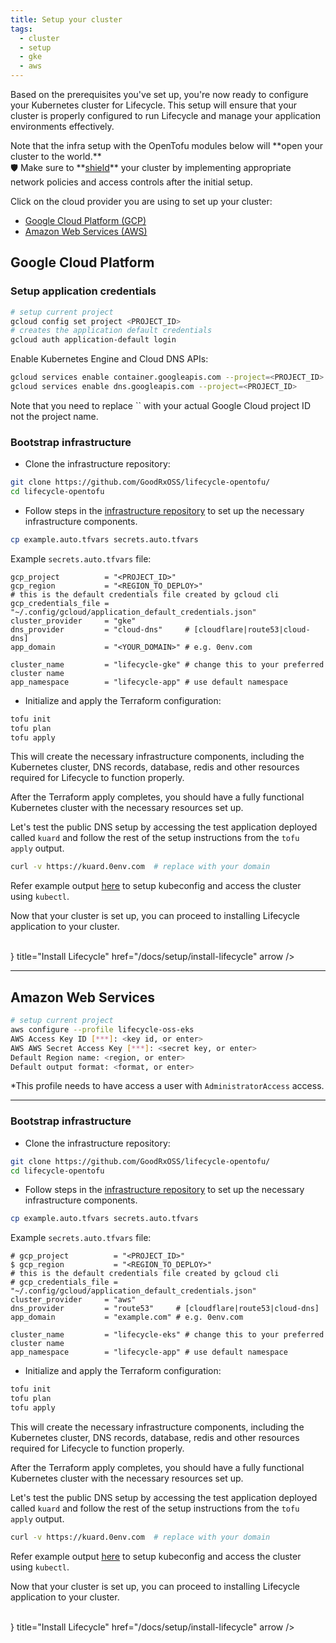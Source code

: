 ```yaml
---
title: Setup your cluster
tags:
  - cluster
  - setup
  - gke
  - aws
---
```



Based on the prerequisites you've set up, you're now ready to configure your Kubernetes cluster for Lifecycle. This setup will ensure that your cluster is properly configured to run Lifecycle and manage your application environments effectively.

<Callout type="error" emoji="⚠️">
  Note that the infra setup with the OpenTofu modules below will **open your
  cluster to the world.** <br />
  🛡️ Make sure to **<a href="https://translate.google.com/details?sl=auto&tl=hy&text=shield&op=translate">shield</a>** your cluster by implementing appropriate network policies
  and access controls after the initial setup.

</Callout>

Click on the cloud provider you are using to set up your cluster:

- [Google Cloud Platform (GCP)](#google-cloud-platform)
- [Amazon Web Services (AWS)](#amazon-web-services)

## Google Cloud Platform

### Setup application credentials

```sh
# setup current project
gcloud config set project <PROJECT_ID>
# creates the application default credentials
gcloud auth application-default login
```

Enable Kubernetes Engine and Cloud DNS APIs:

```sh
gcloud services enable container.googleapis.com --project=<PROJECT_ID>
gcloud services enable dns.googleapis.com --project=<PROJECT_ID>
```

<Callout type="info" icon={Info}>
  Note that you need to replace `<PROJECT_ID>` with your actual Google Cloud project ID not the project name.
</Callout>

### Bootstrap infrastructure

- Clone the infrastructure repository:

```sh
git clone https://github.com/GoodRxOSS/lifecycle-opentofu/
cd lifecycle-opentofu
```

- Follow steps in the [infrastructure repository](https://github.com/GoodRxOSS/lifecycle-opentofu/?tab=readme-ov-file#%EF%B8%8F-quick-start) to set up the necessary infrastructure components.

```sh
cp example.auto.tfvars secrets.auto.tfvars
```

Example `secrets.auto.tfvars` file:

```hcl secrets.auto.tfvars
gcp_project          = "<PROJECT_ID>"
gcp_region           = "<REGION_TO_DEPLOY>"
# this is the default credentials file created by gcloud cli
gcp_credentials_file = "~/.config/gcloud/application_default_credentials.json"
cluster_provider     = "gke"
dns_provider         = "cloud-dns"     # [cloudflare|route53|cloud-dns]
app_domain           = "<YOUR_DOMAIN>" # e.g. 0env.com

cluster_name         = "lifecycle-gke" # change this to your preferred cluster name
app_namespace        = "lifecycle-app" # use default namespace
```

- Initialize and apply the Terraform configuration:

```sh
tofu init
tofu plan
tofu apply
```

This will create the necessary infrastructure components, including the Kubernetes cluster, DNS records, database, redis and other resources required for Lifecycle to function properly.

After the Terraform apply completes, you should have a fully functional Kubernetes cluster with the necessary resources set up.

Let's test the public DNS setup by accessing the test application deployed called `kuard` and follow the rest of the setup instructions from the `tofu apply` output.

```sh
curl -v https://kuard.0env.com  # replace with your domain
```

Refer example output [here](https://github.com/GoodRxOSS/lifecycle-opentofu/?tab=readme-ov-file#4-initialize--apply) to setup kubeconfig and access the cluster using `kubectl`.

Now that your cluster is set up, you can proceed to installing Lifecycle application to your cluster.

<br />
<Cards.Card
  icon={<Cog />}
  title="Install Lifecycle"
  href="/docs/setup/install-lifecycle"
  arrow
/>

---

## Amazon Web Services

```sh
# setup current project
aws configure --profile lifecycle-oss-eks
AWS Access Key ID [***]: <key id, or enter>
AWS AWS Secret Access Key [***]: <secret key, or enter>
Default Region name: <region, or enter>
Default output format: <format, or enter>
```

\*This profile needs to have access a user with `AdministratorAccess` access.

---

### Bootstrap infrastructure

- Clone the infrastructure repository:

```sh
git clone https://github.com/GoodRxOSS/lifecycle-opentofu/
cd lifecycle-opentofu
```

- Follow steps in the [infrastructure repository](https://github.com/GoodRxOSS/lifecycle-opentofu/?tab=readme-ov-file#%EF%B8%8F-quick-start) to set up the necessary infrastructure components.

```sh
cp example.auto.tfvars secrets.auto.tfvars
```

Example `secrets.auto.tfvars` file:

```hcl secrets.auto.tfvars
# gcp_project          = "<PROJECT_ID>"
$ gcp_region           = "<REGION_TO_DEPLOY>"
# this is the default credentials file created by gcloud cli
# gcp_credentials_file = "~/.config/gcloud/application_default_credentials.json"
cluster_provider     = "aws"
dns_provider         = "route53"     # [cloudflare|route53|cloud-dns]
app_domain           = "example.com" # e.g. 0env.com

cluster_name         = "lifecycle-eks" # change this to your preferred cluster name
app_namespace        = "lifecycle-app" # use default namespace
```

- Initialize and apply the Terraform configuration:

```sh
tofu init
tofu plan
tofu apply
```

This will create the necessary infrastructure components, including the Kubernetes cluster, DNS records, database, redis and other resources required for Lifecycle to function properly.

After the Terraform apply completes, you should have a fully functional Kubernetes cluster with the necessary resources set up.

Let's test the public DNS setup by accessing the test application deployed called `kuard` and follow the rest of the setup instructions from the `tofu apply` output.

```sh
curl -v https://kuard.0env.com  # replace with your domain
```

Refer example output [here](https://github.com/GoodRxOSS/lifecycle-opentofu/?tab=readme-ov-file#4-initialize--apply) to setup kubeconfig and access the cluster using `kubectl`.

Now that your cluster is set up, you can proceed to installing Lifecycle application to your cluster.

<br />
<Cards.Card
  icon={<Cog />}
  title="Install Lifecycle"
  href="/docs/setup/install-lifecycle"
  arrow
/>
